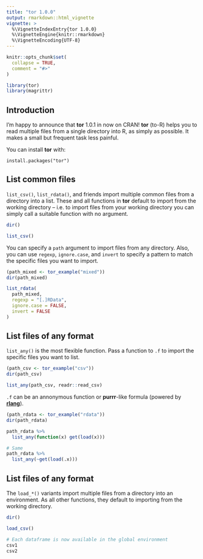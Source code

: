 ```yaml
---
title: "tor 1.0.0"
output: rmarkdown::html_vignette
vignette: >
  %\VignetteIndexEntry{tor 1.0.0}
  %\VignetteEngine{knitr::rmarkdown}
  %\VignetteEncoding{UTF-8}
---
```


```r
knitr::opts_chunk$set(
  collapse = TRUE,
  comment = "#>"
)

library(tor)
library(magrittr)
```

## Introduction

I'm happy to announce that __tor__ 1.0.1 in now on CRAN! __tor__ (to-R) helps you to read multiple files from a single directory into R, as simply as possible. It makes a small but frequent task less painful.

You can install __tor__ with:

```
install.packages("tor")
```

## List common files

`list_csv()`, `list_rdata()`, and friends import multiple common files from a directory into a list. These and all functions in __tor__ default to import from the working directory -- i.e. to import files from your working directory you can simply call a suitable function with no argument.

```r
dir()

list_csv()
```

You can specify a `path` argument to import files from any directory. Also, you can use `regexp`, `ignore.case`, and `invert` to specify a pattern to match the specific files you want to import.

```r
(path_mixed <- tor_example("mixed"))
dir(path_mixed)

list_rdata(
  path_mixed, 
  regexp = "[.]RData", 
  ignore.case = FALSE, 
  invert = FALSE
)
```

## List files of any format

`list_any()` is the most flexible function. Pass a function to `.f` to import the specific files you want to list.

```r
(path_csv <- tor_example("csv"))
dir(path_csv)

list_any(path_csv, readr::read_csv)
```

`.f` can be an annonymous function or __purrr__-like formula (powered by [__rlang__](https://rlang.r-lib.org/)).

```r
(path_rdata <- tor_example("rdata"))
dir(path_rdata)

path_rdata %>% 
  list_any(function(x) get(load(x)))

# Same
path_rdata %>% 
  list_any(~get(load(.x)))
```

## List files of any format

The `load_*()` variants import multiple files from a directory into an environment. As all other functions, they default to importing from the working directory.

```r
dir()

load_csv()

# Each dataframe is now available in the global environment
csv1
csv2
```

